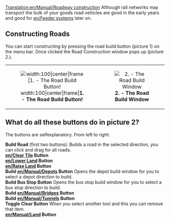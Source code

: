 [[Translation:en/Manual/Roadway construction]]
Although rail networks may transport the bulk of your goods road vehicles are good in the early years and good for [[en/Feeder systems]] later on.

==Constructing Roads==

You can start constructing by pressing the road build button (picture 1) on the menu bar. Once clicked the Road Construction window pops up (picture 2.). 

{| align=center
| width=50% align=center| [[File:en/Manual/Manual html ma6d6c8c.png|width:100|center|frame|'''1. - The Road Build Button!''']]
| align=center| [[File:en/Archive/Manual/Road construction.png|center|frame|'''2. - The Road Build Window''']]
|}

==What do all these buttons do in picture 2?==

The buttons are selfexplanatory. From left to right:

'''Build Road''' (first two buttons): Builds a road in the selected direction, you can click and drag for all roads.<br>
'''[[en/Clear Tile]] Button'''<br>
'''[[en/Lower Land]] Button'''<br>
'''[[en/Raise Land]] Button'''<br>
'''Build [[en/Manual/Depots]] Button''' Opens the depot build window for you to select a depot direction to build. <br>
'''Build Bus Stop Button''' Opens the bus stop build window for you to select a bus stop direction to build. <br>
'''Build [[en/Manual/Bridges]] Button'''<br>
'''Build [[en/Manual/Tunnels]] Button'''<br>
'''Toggle Clear Button''' When you select another tool and this you can remove that item.<br>
'''[[en/Manual/Land]] Button'''<br>
